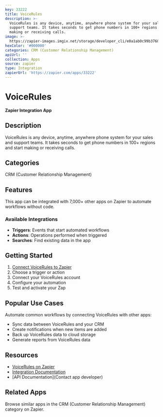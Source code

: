 ```yaml
---
key: 33222
title: VoiceRules
description: >-
  VoiceRules is any device, anytime, anywhere phone system for your sales and
  support teams. It takes seconds to get phone numbers in 100+ regions and start
  making or receiving calls.
image: >-
  https://zapier-images.imgix.net/storage/developer_cli/e0a1ab0c99b3768fecddad49bad38fd8.png?auto=format%2Ccompress&ixlib=python-3.0.0&q=50
hexColor: '#000000'
categories: CRM (Customer Relationship Management)
apiUrl: ''
collection: Apps
source: zapier
type: Integration
zapierUrl: 'https://zapier.com/apps/33222'
---
```

# VoiceRules

**Zapier Integration App**

## Description

VoiceRules is any device, anytime, anywhere phone system for your sales and support teams. It takes seconds to get phone numbers in 100+ regions and start making or receiving calls.

## Categories

CRM (Customer Relationship Management)

## Features

This app can be integrated with 7,000+ other apps on Zapier to automate workflows without code.

### Available Integrations

- **Triggers**: Events that start automated workflows
- **Actions**: Operations performed when triggered
- **Searches**: Find existing data in the app

## Getting Started

1. [Connect VoiceRules to Zapier](https://zapier.com/apps/33222)
2. Choose a trigger or action
3. Connect your VoiceRules account
4. Configure your automation
5. Test and activate your Zap

## Popular Use Cases

Automate common workflows by connecting VoiceRules with other apps:

- Sync data between VoiceRules and your CRM
- Create notifications when new items are added
- Back up VoiceRules data to cloud storage
- Generate reports from VoiceRules data

## Resources

- [VoiceRules on Zapier](https://zapier.com/apps/33222)
- [Integration Documentation](https://zapier.com/apps/33222/integrations)
- [API Documentation](Contact app developer)

## Related Apps

Browse similar apps in the CRM (Customer Relationship Management) category on Zapier.
